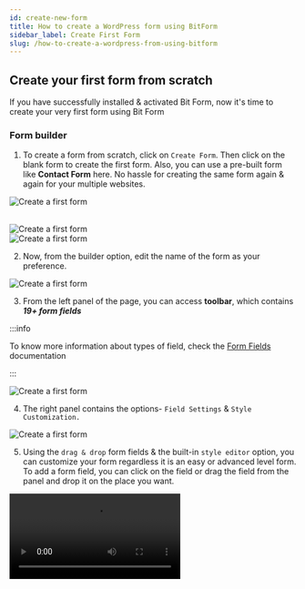 ```yaml
---
id: create-new-form
title: How to create a WordPress form using BitForm
sidebar_label: Create First Form
slug: /how-to-create-a-wordpress-from-using-bitform
---
```



## Create your first form from scratch

If you have successfully installed & activated Bit Form, now it's time to create your very first form using Bit Form

### **Form builder**

1. To create a form from scratch, click on `Create Form`. Then click on the blank form to create the first form. Also, you can use a pre-built form like **Contact Form** here. No hassle for creating the same form again & again for your multiple websites.

 <Image
  src="New form/Create-First-Form-Bit-Form"
  alt="Create a first form"
  w="1875"
  h="300"
/>

 <br />

  <Image src="New form/Blank-Form-Bit-Form" alt="Create a first form" w="1875" h="350" />

 <br />
 <Image src="New form/Contact-form-Bit-Form" alt="Create a first form" w="700" h="400" />

2. Now, from the builder option, edit the name of the form as your preference.

 <Image src="New form/Edit-form-name-Bit-Form" alt="Create a first form" w="1517" h="250" />

3. From the left panel of the page, you can access **toolbar**, which contains **_19+ form fields_**

 :::info

 To know more information about types of field, check the [Form Fields](https://docs.form.bitapps.pro/wpbitform-field-types) documentation

 :::

 <Image src="New form/Form-fields-Bit-Form" alt="Create a first form" w="700" h="700" />
 <br />

4. The right panel contains the options- `Field Settings` & `Style Customization.`

 <Image src="New form/Field-settings-Bit-Form" alt="Create a first form" w="1000" h="450" />

5. Using the `drag & drop` form fields & the built-in `style editor` option, you can customize your form regardless it is an easy or advanced level form. To add a form field, you can click on the field or drag the field from the panel and drop it on the place you want.

 <Video src="Drag-Drop" alt="Create a first form" w="800" h="400" />

6. To edit the fields you have to hover on the fields that you want to customize. You can also edit the field by clicking on the individual field setting option. In the same way, you can set the field settings, you can customize the field properties.
   
 :::info

 To know more information about field customization, check the  [Field customize](https://docs.form.bitapps.pro/wpbitform-field-customize) documentation

 :::

 <Image src="New form/Edit-Form-fields-Bit Form" alt="Create a first form" w="1904" h="200" />

7. If you want to delete any field, simply hover to the specific fields & press the
cross button here.

 <Image src="New form/Delete-Field-Bit-Form" alt="Create a first form" w="1530" h="220" />

8.  As we have said before, Bit Form is device-friendly; hence, you can see the live for preview of **_Tablet_**, **_Mobile_**, **_Desktop_** version clicking the marked option.

 <Image
  src="New form/Device-friendly-Bit-Form"
  alt="Create a first form"
  w="1325"
  h="220"
/>

9.  Once you are done with field settings, `save` the form.

 <Image src="New form/Save-form-Bit-Form" alt="Create a first form" w="1750" h="150" />

### ** How you can embed short code**

There are three ways you can display the form you have created with Bit Form on your desired page. The ways are described below-

**1. Add Bit Form using Short Code:**

After creating a form you can view that from the form list of Bit Form with the generated short code. You have to copy the short code & simply paste it on the page where you want to show the form to the user.

<Image
  src="New form/Add-Short-Code-Bit-Form."
  alt="Create a first form"
  w="1920"
  h="300"
/>

**2. Add Bit Form using Gutenberg Block:**

Navigate to the page where you want to show the form. Click on **_to choose a block_** & then on **_+(Add block)_** option. Now you can see the block called **_Bit Form_** & click on that block. After that you have to choose the form you created earlier from the block. So you are set to live on that page on your site.

<Image
  src="New form/Gutenberg-block-Bit-Form."
  alt="Create a first form"
  w="1920"
  h="300"
/>

**3. Add Bit Form using Elementor page:**

Click on the **_Edit with Elementor_** of the page where you want to display the form. Navigate to the **_Elements_**. Search for the widget **_Shortcode_**, drag & drop the widget on the page. Now copy the form shortcode from the form list of Bit Form & paste that on the input field called **_Enter your shortcode_**. You can see the preview of your form layout on the right middle side of the page. Update the page to view the page on your website.

<Image
  src="New form/Edit-With-Elementor-1-Bit-Form."
  alt="Create a first form"
  w="1920"
  h="300"
/>

<Image
  src="New form/Edit-With-Elementor-2-Bit-Form."
  alt="Create a first form"
  w="1920"
  h="300"
/>

<Image
  src="New form/Edit-With-Elementor-3-Bit-Form."
  alt="Create a first form"
  w="1920"
  h="300"
/>

### ** Responses**

- Once you are done with setting your form on the front end, you can see the submission on the Bit form- `Form Responses` page.

 <Image src="New form/Form-Responses-Bit-form" alt="Create a first form" w="1920" h="300" />

- You can `edit`, `duplicate` & `delete` the submissions from the responses page if you need to. You can simply run these actions by clicking the three dots attached at the right corner side of every single response. Also, if you click on entry responses, you can edit & delete the particular entry.

 <Image src="New form/Edit-responses-Bit-Form" alt="Create a first form" w="1000" h="200" />

- You can view related info of the submission from the `Response Details` option.

 <Image
  src="New form/Responses-details-Bit-Form"
  alt="Create a first form"
  w="1903"
  h="200"
/>
- `Related Info` contains two option - `Timeline` & `Note`. If you edit
any entry data, then the details of that specific edited entry will be listed on
the `Timeline` option. Also, you can save a `Note` if it is necessary for that submission.
<Image src="New form/Related-info-Bit-Form" alt="Create a first form" w="1093" h="250" />

### ** Settings**

**1. Form Settings:** To navigate to the form settings, click on the `Settings` option from the top of the form builder page. Settings option contains :

  - Allow single entry for each IP address.

  - Capture GCLID

  - Disable form after limited entry

  - Limit Form Submission period

  - Blocked IP list

  - Allowed IP

<Image src="New form/Form-Settings-Bit-Form" alt="Create a first form" w="1393" h="350" />

**2. Confirmation:** You can customize different kind of `success/error message`
that will be shown when user submit any form. Also can set `Redirect page` &
`Webhooks`.
 
 <Image src="New form/Confirmation-Bit-Form" alt="Create a first form" w="1542" h="300" />

**3.Conditional Logic:** In Bit Form, `conditional logic` are some set of actions
which are executed when certain specific condition will be triggered. When user submit
any form, the following workflow will be triggered & some actions will be held .

:::info

To know more information, check the  [Conditional Logic](https://docs.form.bitapps.pro/wpbitform-conditional-logic) documentation

:::

 <Image
  src="New form/Conditional-logic-Bit-Form"
  alt="Create a first form"
  w="1448"
  h="400"
/>

**4.Email Templates:** When user will submit any form if you want to notify via
email notification. then you can set customized email body from `Email Templates`.

<Image
  src="New form/Email-Templates- Bit-Form"
  alt="Create a first form"
  w="1585"
  h="250"
  />

**5.Integration:** You can integrate Bit Form with **30+ third party app** to collect
user information that can help you to track your lead.

<Image src="New form/Integration-Bit-Form" alt="Create a first form" w="1601" h="300" />

**_We hope this documentation will make it eaiser for you to create your first form_**
